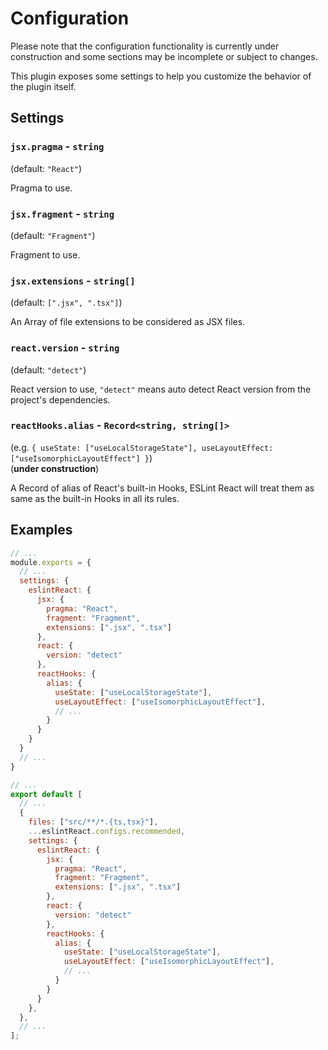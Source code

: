 
# Configuration

<Warning>
  Please note that the configuration functionality is currently under construction and some
  sections may be incomplete or subject to changes.
</Warning>

This plugin exposes some settings to help you customize the behavior of the plugin itself.

## Settings

### `jsx.pragma` - `string`

(default: `"React"`)

Pragma to use.

### `jsx.fragment` - `string`

(default: `"Fragment"`)

Fragment to use.

### `jsx.extensions` - `string[]`

(default: `[".jsx", ".tsx"]`)

An Array of file extensions to be considered as JSX files.

### `react.version` - `string`

(default: `"detect"`)

React version to use, `"detect"` means auto detect React version from the project's dependencies.

### `reactHooks.alias` - `Record<string, string[]>`

(e.g. `{ useState: ["useLocalStorageState"], useLayoutEffect: ["useIsomorphicLayoutEffect"] }`)\
(**under construction**)

A Record of alias of React's built-in Hooks, ESLint React will treat them as same as the built-in Hooks in all its rules.

## Examples

<ESLintConfig>

<Config>

```js filename=".eslintrc.js"
// ...
module.exports = {
  // ...
  settings: {
    eslintReact: {
      jsx: {
        pragma: "React",
        fragment: "Fragment",
        extensions: [".jsx", ".tsx"]
      },
      react: {
        version: "detect"
      },
      reactHooks: {
        alias: {
          useState: ["useLocalStorageState"],
          useLayoutEffect: ["useIsomorphicLayoutEffect"],
          // ...
        }
      }
    }
  }
  // ...
}
```

</Config>

<Config>

```js filename="eslint.config.js"
// ...
export default [
  // ...
  {
    files: ["src/**/*.{ts,tsx}"],
    ...eslintReact.configs.recommended,
    settings: {
      eslintReact: {
        jsx: {
          pragma: "React",
          fragment: "Fragment",
          extensions: [".jsx", ".tsx"]
        },
        react: {
          version: "detect"
        },
        reactHooks: {
          alias: {
            useState: ["useLocalStorageState"],
            useLayoutEffect: ["useIsomorphicLayoutEffect"],
            // ...
          }
        }
      }
    },
  },
  // ...
];
```

</Config>

</ESLintConfig>
